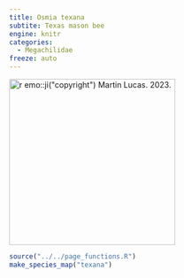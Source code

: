 ```yaml
---
title: Osmia texana
subtite: Texas mason bee
engine: knitr
categories:
  - Megachilidae
freeze: auto
---
```

[![`r emo::ji("copyright")` Martin Lucas. 2023.](https://inaturalist-open-data.s3.amazonaws.com/photos/311686473/medium.jpg){height=300}](https://inaturalist.ca/observations/176068857)

```r
source("../../page_functions.R")
make_species_map("texana")
```
